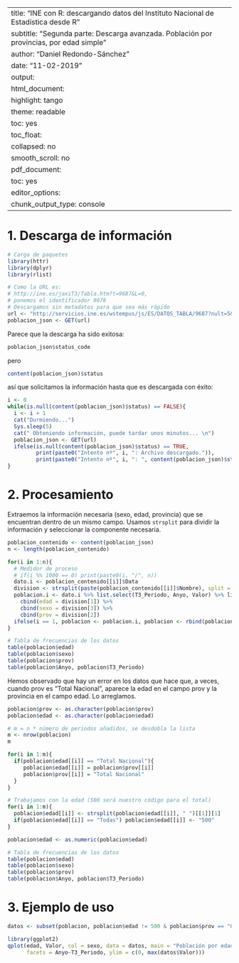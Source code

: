 
---
title: "INE con R: descargando datos del Instituto Nacional de Estadística desde R"
subtitle: "Segunda parte: Descarga avanzada. Población por provincias, por edad simple"
author: "Daniel Redondo-Sánchez"
date: "11-02-2019"
output:
  html_document:
    highlight: tango
    theme: readable    
    toc: yes
    toc_float:
      collapsed: no
      smooth_scroll: no
  pdf_document:
    toc: yes
editor_options: 
  chunk_output_type: console
---

# 1. Descarga de información

```{r message=FALSE}
# Carga de paquetes
library(httr)
library(dplyr)
library(rlist)
```

```{r}
# Como la URL es:
# http://ine.es/jaxiT3/Tabla.htm?t=9687&L=0,
# ponemos el identificador 9678
# Descargamos sin metadatos para que sea más rápido
url <- "http://servicios.ine.es/wstempus/js/ES/DATOS_TABLA/9687?nult=5&tip=A"
poblacion_json <- GET(url)

```

Parece que la descarga ha sido exitosa:

```{r}
poblacion_json$status_code
```

pero

```{r}
content(poblacion_json)$status
```

así que solicitamos la información hasta que es descargada con éxito:

```{r descarga}
i <- 0
while(is.null(content(poblacion_json)$status) == FALSE){
  i <- i + 1
  cat("Durmiendo...")
  Sys.sleep(5)
  cat(" Obteniendo información, puede tardar unos minutos... \n")
  poblacion_json <- GET(url)
  ifelse(is.null(content(poblacion_json)$status) == TRUE,
         print(paste0("Intento nº", i, ": Archivo descargado.")),
         print(paste0("Intento nº", i, ": ", content(poblacion_json)$status)))
}

```

# 2. Procesamiento

Extraemos la información necesaria (sexo, edad, provincia) que se encuentran dentro de un mismo campo. Usamos `strsplit` para dividir la información y seleccionar la componente necesaria.

```{r ciclo procesamiento}
poblacion_contenido <- content(poblacion_json)
n <- length(poblacion_contenido)

for(i in 1:n){
  # Medidor de proceso
  # if(i %% 1000 == 0) print(paste0(i, "/", n))
  dato.i <- poblacion_contenido[[i]]$Data
  division <- strsplit(paste(poblacion_contenido[[i]]$Nombre), split = ". ", fixed = T)[[1]]
  poblacion.i <- dato.i %>% list.select(T3_Periodo, Anyo, Valor) %>% list.stack %>% 
    cbind(edad = division[1]) %>% 
    cbind(sexo = division[3]) %>% 
    cbind(prov = division[2])
  ifelse(i == 1, poblacion <- poblacion.i, poblacion <- rbind(poblacion, poblacion.i))
}
```


```{r}
# Tabla de frecuencias de los datos
table(poblacion$edad)
table(poblacion$sexo)
table(poblacion$prov)
table(poblacion$Anyo, poblacion$T3_Periodo)
```

Hemos observado que hay un error en los datos que hace que, a veces, cuando prov es "Total Nacional", aparece la edad en el campo prov y la provincia en el campo edad. Lo arreglamos. 

```{r ciclo arreglo}
poblacion$prov <- as.character(poblacion$prov)
poblacion$edad <- as.character(poblacion$edad)

# m = n * número de periodos añadidos, se desdobla la lista
m <- nrow(poblacion)
m

for(i in 1:m){
  if(poblacion$edad[[i]] == "Total Nacional"){
     poblacion$edad[[i]] = poblacion$prov[[i]]
     poblacion$prov[[i]] = "Total Nacional"
  }
}

# Trabajamos con la edad (500 será nuestro código para el total)
for(i in 1:m){
  poblacion$edad[[i]] <- strsplit(poblacion$edad[[i]], " ")[[1]][1]
  if(poblacion$edad[[i]] == "Todas") poblacion$edad[[i]] <- "500"
}

poblacion$edad <- as.numeric(poblacion$edad)
```

```{r}
# Tabla de frecuencias de los datos
table(poblacion$edad)
table(poblacion$sexo)
table(poblacion$prov)
table(poblacion$Anyo, poblacion$T3_Periodo)
```

# 3. Ejemplo de uso

```{r grafico final}
datos <- subset(poblacion, poblacion$edad != 500 & poblacion$prov == "Granada" & poblacion$sexo != "Total")

library(ggplot2)
qplot(edad, Valor, col = sexo, data = datos, main = "Población por edad simple, por sexos. Varios periodos, Granada.",
      facets = Anyo~T3_Periodo, ylim = c(0, max(datos$Valor)))
```